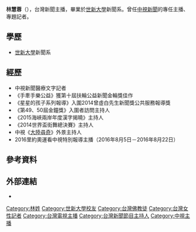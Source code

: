 {{blpunsourced|time=2014-10-18T01:22:16+00:00}}
{{主播資訊
| 主播頭銜     = 
| 主播姓名     = 林慧蓉
| 主播英文名字 = Hazel
| 主播出生年分 = 
| 主播出生日期 = {{birth_date_and_age|1987|2|28}}
| 星座         = 雙魚
| 主播逝世年分 = 
| 主播逝世日期 = 
| 主播照片檔案 =
| 國籍         = {{ROC}}
| 民族         = [[漢族|漢族]]
| 籍貫         = 
| 出生地       = {{ROC}}[[臺北市|臺北市]]
| 逝世地       = 
| 最高學歷     = [[世新大學|世新大學]]新聞系
| 暱稱         = 
| 綽號         = 
| 血型         = B型
| 身高         = 
| 體重         = 
| 婚姻狀況     = 已婚
| 配偶         = 
| 信仰宗教     = [[佛教|佛教]]
| 官方網站     =  https://www.facebook.com/HZLnews
| 備註         =
|}}

'''林慧蓉'''（{{bd|1987年|2月28日|catIdx=S}}），台灣新聞主播，畢業於[[世新大學|世新大學]]新聞系。曾任[[中視新聞|中視新聞]]的專任主播、專題記者。

==學歷==
*[[世新大學|世新大學]]新聞系

==經歷==
*中視新聞醫療文字記者
*《手牽手樂公益》獲第十屆扶輪公益新聞金輪獎佳作
*《星星的孩子系列報導》入圍2014曾虛白先生新聞獎公共服務報導獎
*《第49、50屆金鐘獎》入圍者訪問主持人
* 《2015海峽兩岸年度漢字揭曉》主持人
* 《2014世界盃街舞總決賽》主持人
*中視《[[大陸尋奇|大陸尋奇]]》外景主持人
*2016里約奧運看中視特別報導主播（2016年8月5日－2016年8月22日）

==參考資料==

==外部連結==
*{{facebook|HZLnews}}

[[Category:林姓|Category:林姓]]
[[Category:世新大學校友|Category:世新大學校友]]
[[Category:台灣佛教徒|Category:台灣佛教徒]]
[[Category:台灣女性記者|Category:台灣女性記者]]
[[Category:台灣電視主播|Category:台灣電視主播]]
[[Category:台灣新聞節目主持人|Category:台灣新聞節目主持人]]
[[Category:中視主播|Category:中視主播]]